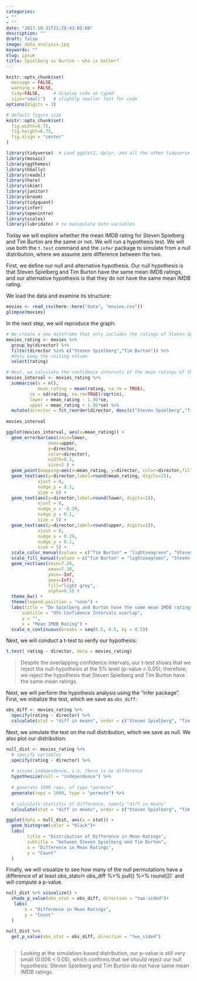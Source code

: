```yaml
---
categories:
- ""
- ""
date: "2017-10-31T21:28:43-05:00"
description: ""
draft: false
image: data_analysis.jpg
keywords: ""
slug: ipsum
title: Spielberg vs Burton - who is better?
---
```



```r
knitr::opts_chunk$set(
  message = FALSE, 
  warning = FALSE, 
  tidy=FALSE,     # display code as typed
  size="small")   # slightly smaller font for code
options(digits = 3)

# default figure size
knitr::opts_chunk$set(
  fig.width=6.75, 
  fig.height=6.75,
  fig.align = "center"
)
```


```r
library(tidyverse)  # Load ggplot2, dplyr, and all the other tidyverse packages
library(mosaic)
library(ggthemes)
library(GGally)
library(readxl)
library(here)
library(skimr)
library(janitor)
library(broom)
library(tidyquant)
library(infer)
library(openintro)
library(scales)
library(lubridate) # to manipulate date variables
```


Today we will explore whether the mean IMDB rating for Steven Spielberg and Tim Burton are the same or not. We will run a hypothesis test. We will use both the `t.test` command and the `infer` package to simulate from a null distribution, where we assume zero difference between the two.

First, we define our null and alternative hypothesis. Our null hypothesis is that Steven Spielberg and Tim Burton have the same mean IMDB ratings, and our alternative hypothesis is that they do not have the same mean IMDB rating. 

We load the data and examine its structure:

```r
movies <- read_csv(here::here("data", "movies.csv"))
glimpse(movies)
```

In the next step, we will reproduce the graph:

```r

# We create a new dataframe that only includes the ratings of Steven Spielberg and Tim Burton
movies_rating <- movies %>% 
  group_by(director) %>%
  filter(director %in% c("Steven Spielberg","Tim Burton")) %>% 
  #Only keep the raiting column
  select(rating)

# Next, we calculate the confidence intervals of the mean ratings of the two directors  
movies_interval <- movies_rating %>% 
  summarise(n = n(),
            mean_rating = mean(rating, na.rm = TRUE),
         se = sd(rating, na.rm=TRUE)/sqrt(n),
         lower = mean_rating - 1.96*se,
         upper = mean_rating + 1.96*se) %>% 
  mutate(director = fct_reorder(director, desc(c("Steven Spielberg","Tim Burton")))) 
       
movies_interval
```

```r

ggplot(movies_interval, aes(x=mean_rating)) +
  geom_errorbar(aes(xmin=lower,
                xmax=upper,
                y=director, 
                color=director), 
                width=0.1, 
                size=2 ) +
  geom_point(mapping=aes(x=mean_rating, y=director, color=director,fill=director), size=4, shape=21) +
  geom_text(aes(y=director,label=round(mean_rating, digits=2)),
            vjust = 0, 
            nudge_y = 0.1,
            size = 6) +
  geom_text(aes(y=director,label=round(lower, digits=2)),
            vjust = 0, 
            nudge_x = -0.29,
            nudge_y = 0.1,
            size = 5) +
  geom_text(aes(y=director,label=round(upper, digits=2)),
            vjust = 0, 
            nudge_x = 0.29,
            nudge_y = 0.1,
            size = 5) +
  scale_color_manual(values = c("Tim Burton" = "lightseagreen", "Steven Spielberg" = "salmon")) +
  scale_fill_manual(values = c("Tim Burton" = "lightseagreen", "Steven Spielberg" = "salmon")) +
  geom_rect(aes(xmin=7.29,
                xmax=7.30,
                ymin=-Inf,
                ymax=Inf),
                fill="light grey",
                alpha=0.5) +
  theme_bw() +
  theme(legend.position = "none") +
  labs(title = "Do Spielberg and Burton have the same mean IMDB ratings?",
      subtitle = "95% Confidence Intervals overlap",
      y = "",
      x = "Mean IMDB Rating") +
  scale_x_continuous(breaks = seq(6.5, 8.5, by = 0.5))
```
Next, we will conduct a t-test to verify our hypothesis:

```r
t.test( rating ~ director, data = movies_rating)

```
> Despite the overlapping confidence intervals, our t-test shows that we reject the null-hypothesis at the 5% level (p-value < 0.05); therefore, we reject the hypothesis that Steven Spielberg and Tim Burton have the same mean ratings.


Next, we will perform the hypothesis analysis using the "infer package". First, we  initialize the test, which we save as `obs_diff`:

```r
obs_diff <- movies_rating %>%
  specify(rating ~ director) %>%
  calculate(stat = "diff in means", order = c("Steven Spielberg", "Tim Burton"))
```

Next, we simulate the test on the null distribution, which we save as null. We also plot our distribution:

```r
null_dist <- movies_rating %>%
  # specify variables
  specify(rating ~ director) %>%
  
  # assume independence, i.e, there is no difference
  hypothesize(null = "independence") %>%
  
  # generate 1000 reps, of type "permute"
  generate(reps = 1000, type = "permute") %>%
  
  # calculate statistic of difference, namely "diff in means"
  calculate(stat = "diff in means", order = c("Steven Spielberg", "Tim Burton"))

ggplot(data = null_dist, aes(x = stat)) +
  geom_histogram(color = "black")+
  labs(
        title = "Distribution of Difference in Mean Ratings",
        subtitle = "between Steven Spielberg and Tim Burton",
        x = "Difference in Mean Ratings",
        y = "Count"
  )
```

Finally, we will visualize to see how many of the null permutations have a difference of at least obs_stat` of `r obs_diff %>% pull() %>% round(2)` and will compute a p-value.

```r
null_dist %>% visualize() +
  shade_p_value(obs_stat = obs_diff, direction = "two-sided")+
   labs(
       x = "Difference in Mean Ratings",
       y = "Count"
  )

null_dist %>%
  get_p_value(obs_stat = obs_diff, direction = "two_sided")
 
```

> Looking at the simulation-based distribution, our p-value is still very small (0.006 < 0.05), which confirms that we should reject our null hypothesis: Steven Spielberg and Tim Burton do not have same mean IMDB ratings.
